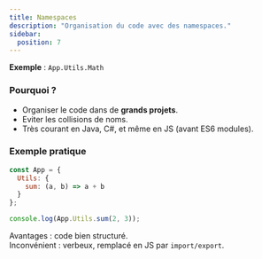 ```yaml
---
title: Namespaces
description: "Organisation du code avec des namespaces."
sidebar:
  position: 7
---
```


**Exemple** : `App.Utils.Math`  

### Pourquoi ?  
- Organiser le code dans de **grands projets**.  
- Eviter les collisions de noms.  
- Très courant en Java, C#, et même en JS (avant ES6 modules).  

### Exemple pratique

```js
const App = {
  Utils: {
    sum: (a, b) => a + b
  }
};

console.log(App.Utils.sum(2, 3));
```

Avantages : code bien structuré.  
Inconvénient : verbeux, remplacé en JS par `import/export`.  
